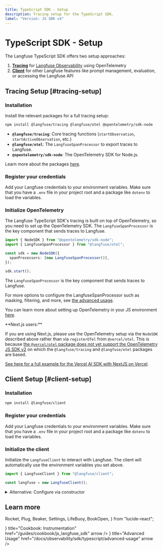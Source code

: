 ```yaml
---
title: TypeScript SDK - Setup
description: Tracing setup for the TypeScript SDK.
label: "Version: JS SDK v4"
---
```


# TypeScript SDK - Setup


The Langfuse TypeScript SDK offers two setup approaches:

1. [**Tracing**](#tracing-setup) for [Langfuse Observability](/docs/observability/overview) using OpenTelemetry
2. [**Client**](#client-setup) for other Langfuse features like prompt management, evaluation, or accessing the Langfuse API

## Tracing Setup [#tracing-setup]

<Steps>

### Installation

Install the relevant packages for a full tracing setup:

```bash
npm install @langfuse/tracing @langfuse/otel @opentelemetry/sdk-node
```

- **`@langfuse/tracing`**: Core tracing functions (`startObservation`, `startActiveObservation`, etc.)
- **`@langfuse/otel`**: The `LangfuseSpanProcessor` to export traces to Langfuse.
- **`@opentelemetry/sdk-node`**: The OpenTelemetry SDK for Node.js.

Learn more about the packages [here](/docs/observability/sdk/typescript/overview#packages).

### Register your credentials

Add your Langfuse credentials to your environment variables. Make sure that you have a `.env` file in your project root and a package like `dotenv` to load the variables.

<EnvJS />

### Initialize OpenTelemetry

The Langfuse TypeScript SDK's tracing is built on top of OpenTelemetry, so you need to set up the OpenTelemetry SDK. The `LangfuseSpanProcessor` is the key component that sends traces to Langfuse.

```ts filename="instrumentation.ts" /LangfuseSpanProcessor/
import { NodeSDK } from "@opentelemetry/sdk-node";
import { LangfuseSpanProcessor } from "@langfuse/otel";

const sdk = new NodeSDK({
  spanProcessors: [new LangfuseSpanProcessor()],
});

sdk.start();
```

The `LangfuseSpanProcessor` is the key component that sends traces to Langfuse.

For more options to configure the LangfuseSpanProcessor such as masking, filtering, and more, see [the advanced usage](/docs/observability/sdk/typescript/advanced-usage).

You can learn more about setting up OpenTelemetry in your JS environment [here](https://opentelemetry.io/docs/languages/js/getting-started/nodejs/).

<Callout type="info">
**Next.js users:**

If you are using Next.js, please use the OpenTelemetry setup via the `NodeSDK` described above rather than via `registerOTel` from `@vercel/otel`. This is because [the `@vercel/otel` package does not yet support the OpenTelemetry JS SDK v2](https://github.com/vercel/otel/issues/154) on which the `@langfuse/tracing` and `@langfuse/otel` packages are based.

[See here for a full example for the Vercel AI SDK with NextJS on Vercel](/docs/observability/sdk/typescript/instrumentation#native-instrumentation).

</Callout>

</Steps>

## Client Setup [#client-setup]

<Steps>

### Installation

```bash
npm install @langfuse/client
```

### Register your credentials

Add your Langfuse credentials to your environment variables. Make sure that you have a `.env` file in your project root and a package like `dotenv` to load the variables.

<EnvJS />

### Initialize the client

Initialize the `LangfuseClient` to interact with Langfuse. The client will automatically use the environment variables you set above.

```ts filename="client.ts"
import { LangfuseClient } from "@langfuse/client";

const langfuse = new LangfuseClient();
```

<details>
<summary>Alternative: Configure via constructor</summary>

You can also pass configuration options directly to the constructor:

```ts filename="client.ts"
import { LangfuseClient } from "@langfuse/client";

const langfuse = new LangfuseClient({
  publicKey: "your-public-key",
  secretKey: "your-secret-key",
  baseUrl: "https://cloud.langfuse.com", // or your self-hosted instance
});
```

</details>

</Steps>

## Learn more

  Rocket,
  Plug,
  Beaker,
  Settings,
  LifeBuoy,
  BookOpen,
} from "lucide-react";

<Cards num={2}>
  <Card
    icon={<Rocket size="24" />}
    title="Cookbook: Instrumentation"
    href="/guides/cookbook/js_langfuse_sdk"
    arrow
  />
  <Card
    icon={<Settings size="24" />}
    title="Advanced Usage"
    href="/docs/observability/sdk/typescript/advanced-usage"
    arrow
  />
</Cards>

